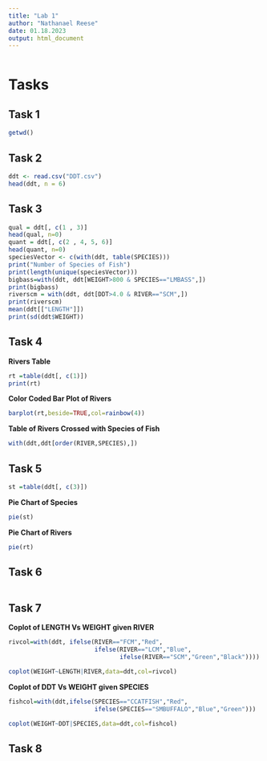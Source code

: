 ```yaml
---
title: "Lab 1"
author: "Nathanael Reese"
date: 01.18.2023
output: html_document
---
```


```r
```

# Tasks

## Task 1

``` r
getwd()
```

## Task 2

``` r
ddt <- read.csv("DDT.csv")
head(ddt, n = 6) 
```

## Task 3

 ``` r
qual = ddt[, c(1 , 3)]
head(qual, n=0)
quant = ddt[, c(2 , 4, 5, 6)]
head(quant, n=0)
speciesVector <- c(with(ddt, table(SPECIES)))
print("Number of Species of Fish")
print(length(unique(speciesVector)))
bigbass=with(ddt, ddt[WEIGHT>800 & SPECIES=="LMBASS",])
print(bigbass)
riverscm = with(ddt, ddt[DDT>4.0 & RIVER=="SCM",])
print(riverscm)
mean(ddt[["LENGTH"]])
print(sd(ddt$WEIGHT))

 ```

## Task 4

**Rivers Table**
```r
rt =table(ddt[, c(1)])
print(rt)
```
**Color Coded Bar Plot of Rivers**
```r
barplot(rt,beside=TRUE,col=rainbow(4))
```

**Table of Rivers Crossed with Species of Fish**
```r
with(ddt,ddt[order(RIVER,SPECIES),])

```

## Task 5
```r
st =table(ddt[, c(3)])
```
**Pie Chart of Species**
```r
pie(st)
```

**Pie Chart of Rivers**
```r
pie(rt)
```

## Task 6

```r

```

## Task 7

**Coplot of LENGTH Vs WEIGHT given RIVER**
```r
rivcol=with(ddt, ifelse(RIVER=="FCM","Red",
                        ifelse(RIVER=="LCM","Blue",
                               ifelse(RIVER=="SCM","Green","Black"))))

coplot(WEIGHT~LENGTH|RIVER,data=ddt,col=rivcol)

```

**Coplot of DDT Vs WEIGHT given SPECIES**

```r
fishcol=with(ddt,ifelse(SPECIES=="CCATFISH","Red",
                        ifelse(SPECIES=="SMBUFFALO","Blue","Green")))

coplot(WEIGHT~DDT|SPECIES,data=ddt,col=fishcol)

```

## Task 8

```r
```